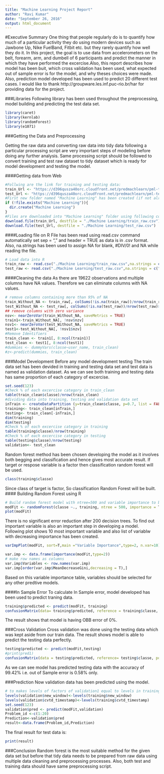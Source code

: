 ```yaml
---
title: "Machine Learning Project Report"
author: "Ravi Kumar"
date: "September 26, 2016"
output: html_document
---
```

#Executive Summary
One thing that people regularly do is to quantify how much of a particular activity they do using modern devices such as  Jawbone Up, Nike FuelBand, Fitbit etc. but they rarely quantify how well they do it. In this project, the goal is to use data from accelerometers on the belt, forearm, arm, and dumbell of 6 participants and predict the manner in which they have performed the excercise.Also, this report describes how model has been buit, which cross validation has been used, what expected out of sample error is for the model, and why theses choices were made. Also, prediction model developed has been used to predict 20 different test cases. I would like to thank http://groupware.les.inf.puc-rio.br/har for providing data for the project.

###Libraries
Following library has been used throughout the preprocessing, model building and predicting the test data set.
```r
library(caret)
library(kernlab)
library(randomForest)
library(e1071)
```

###Getting the Data and Preprocessing

Getting the raw data and converting raw data into tidy data following a particular processing script are very important steps of modeling before doing any further analysis. Same processing script should be followed to convert training and test raw dataset to tidy dataset which is ready for model development and testing the model.   

####Getting data from Web
```r
#Follwing are the link for training and testing data:
train_Url <- "https://d396qusza40orc.cloudfront.net/predmachlearn/pml-training.csv"
test_Url <- "https://d396qusza40orc.cloudfront.net/predmachlearn/pml-testing.csv"
#First new folder named "Machine Learning" has been created (if not already exist) using following code:
if (!file.exists("Machine Learning")){
  dir.create("Machine Learning")
}
#Files are downloaded into "Machine Learning" folder using following command:
download.file(train_Url, destfile = "./Machine Learning/train_raw.csv")
download.file(test_Url, destfile = "./Machine Learning/test_raw.csv")
```
####Loading file on R
File has been read using read.csv command automatically set sep = "," and header = TRUE as data is in .csv format. Also, na.strings has been used to assign NA for blank, #DIV/0! and NA while reading the file.

```r
# Load data into R
train_raw <- read.csv("./Machine Learning/train_raw.csv",na.strings = c("#DIV/0!", "NA"))
test_raw <- read.csv("./Machine Learning/test_raw.csv",na.strings = c("#DIV/0!", "NA"))
```
####Cleaning the data
As there are 19622 observations and multiple columns have NA values. Therefore we can eliminate columns with NA values. 
```r
# remove columns containing more than 95% of NA
train_Without_NA <- train_raw[, colSums(!is.na(train_raw))/nrow(train_raw)>0.95]
test_Without_NA <- test_raw[, colSums(!is.na(test_raw))/nrow(test_raw)>0.95]
## remove columns with zero variance
nsv<- nearZeroVar(train_Without_NA, saveMetrics = TRUE)
train1<-train_Without_NA[, !nsv$nzv]
nsv1<- nearZeroVar(test_Without_NA, saveMetrics = TRUE)
test1<-test_Without_NA[, !nsv1$nzv]
#Remove Identifiers
train_clean <- train1[, 8:ncol(train1)]
test_clean <- test1[, 8:ncol(test1)]
#dummies <- dummyVars(classe~user_name, train_clean)
#z<-predict(dummies, train_clean)
```
###Model Development
Before any model development testing The train data set has been devided in training and testing data set and test data is named as validation dataset. As we can see both training and testing data has same proportion of each category of excercise. 
```r
set.seed(123)
#Check % of each excercise category in train_clean
table(train_clean$classe)/nrow(train_clean)
#dividing data into training, testing and validation data set
inTrain <- createDataPartition (y=train_clean$classe, p=0.7, list = FALSE)
training<- train_clean[inTrain,]
testing<- train_clean[-inTrain,]
dim(training)
dim(testing)
#Check % of each excercise category in training
table(training$classe)/nrow(training)
#Check % of each excercise category in testing
table(testing$classe)/nrow(testing)
validation<- test_clean
```
Random forest method has been chosen developing the model as it involves both begging and classification and hence gives most accurate result. If target or respose variable is a factor then classification random forest will be used. 
```r
class(training$classe)
```
Since class of target is factor, So classification Random Forest will be built. 
#### Building Random Forest using R
```r
# Build random forest model with ntree=500 and variable importance to be assessed as true
modFit <- randomForest(classe ~., training, ntree = 500, importance = T)
plot(modFit)
```
There is no significant error reduction after 200 decision trees. To find out important variable is also an important step in developing a model. Following plot shows 10 most important variable and also list of variablw with decreasing importance has been created.
```r
varImpPlot(modFit, sort=T,main ="Variable Importance",type=2, n.var=10)
```
```r
var.imp <- data.frame(importance(modFit,type=2))
# make row names as columns
var.imp$Variables <- row.names(var.imp)
var.imp[order(var.imp$MeanDecreaseGini,decreasing = T),]
```
Based on this variable importance table, variables should be selected for any other predtive models.

####In Sample Error
To calculate In Sample error, model developed has been used to predict traning data.
```r
training$predicted <- predict(modFit, training)
confusionMatrix(data= training$predicted, reference = training$classe, positive = 'Yes')
```

The result shows that model is having OBB error of 0%.

###Cross Validation
Cross validation was done using the testing data which was kept aside from our train data. The result shows model is able to predict the testing data perfectly.
```r
testing$predicted <- predict(modFit,testing)
#print(pred1)
confusionMatrix(data = testing$predicted, reference= testing$classe, positive = 'Yes')
```
As we can see model has predicted testing data with the accuracy of 99.42% i.e. out of Sample error is 0.58% only.

###Prediction
Now validation data has been predicted using the model.
```r
# to makes levels of factors of validation1 equal to levels in training data set 
levels(validation$new_window)<-levels(training$new_window)
levels(validation$cvtd_timestamp)<-levels(training$cvtd_timestamp)
set.seed(123)
validation$pred <- predict(modFit,validation)
Problem_id <-c(1:20)
Prediction<-validation$pred
result<-data.frame(Problem_id,Prediction)
```
The final result for test data is:
```r
print(result)
```
###Conclusion
Random forest is the most suitable method for the given data set but before that tidy data needs to be prepared from raw data using multiple data cleaning and preprocessing processes. Also, both test and training data should have same preprocessing script.   


